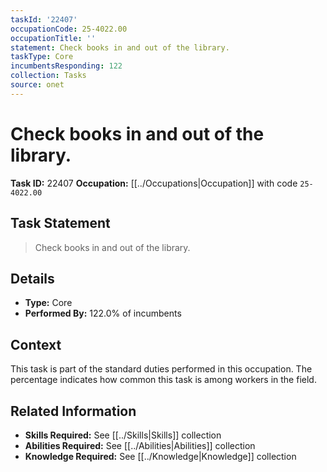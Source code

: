 ```yaml
---
taskId: '22407'
occupationCode: 25-4022.00
occupationTitle: ''
statement: Check books in and out of the library.
taskType: Core
incumbentsResponding: 122
collection: Tasks
source: onet
---
```

# Check books in and out of the library.

**Task ID:** 22407
**Occupation:** [[../Occupations|Occupation]] with code `25-4022.00`

## Task Statement

> Check books in and out of the library.

## Details

- **Type:** Core
- **Performed By:** 122.0% of incumbents

## Context

This task is part of the standard duties performed in this occupation. The percentage indicates how common this task is among workers in the field.

## Related Information

- **Skills Required:** See [[../Skills|Skills]] collection
- **Abilities Required:** See [[../Abilities|Abilities]] collection
- **Knowledge Required:** See [[../Knowledge|Knowledge]] collection
